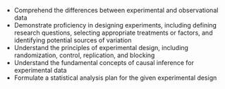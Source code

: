 - Comprehend the differences between experimental and observational data 
- Demonstrate proficiency in designing experiments, including defining research questions, selecting appropriate treatments or factors, and identifying potential sources of variation
- Understand the principles of experimental design, including randomization, control, replication, and blocking
- Understand the fundamental concepts of causal inference for experimental data
- Formulate a statistical analysis plan for the given experimental design
